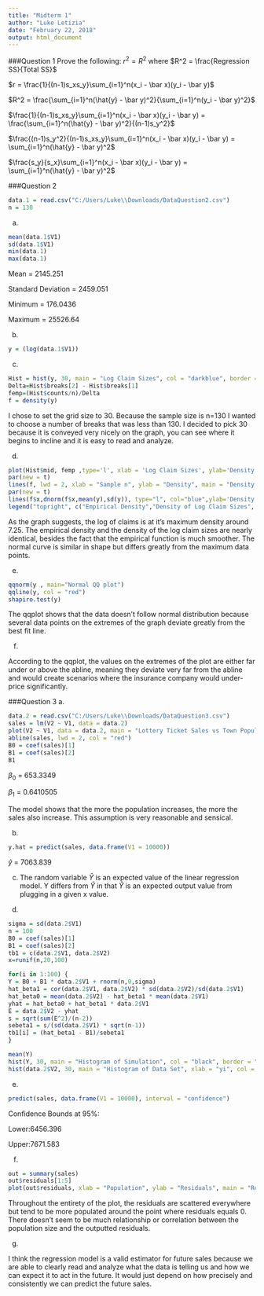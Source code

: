 ```yaml
---
title: "Midterm 1"
author: "Luke Letizia"
date: "February 22, 2018"
output: html_document
---
```


###Question 1
Prove the following:
$r^2 = R^2$ where $R^2 = \frac{Regression SS}{Total SS}$

$r = \frac{1}{(n-1)s_xs_y}\sum_{i=1}^n(x_i - \bar x)(y_i - \bar y)$

$R^2 = \frac{\sum_{i=1}^n(\hat{y} - \bar y)^2}{\sum_{i=1}^n(y_i - \bar y)^2}$

$\frac{1}{(n-1)s_xs_y}\sum_{i=1}^n(x_i - \bar x)(y_i - \bar y) = \frac{\sum_{i=1}^n(\hat{y} - \bar y)^2}{(n-1)s_y^2}$

$\frac{(n-1)s_y^2}{(n-1)s_xs_y}\sum_{i=1}^n(x_i - \bar x)(y_i - \bar y) = \sum_{i=1}^n(\hat{y} - \bar y)^2$

$\frac{s_y}{s_x}\sum_{i=1}^n(x_i - \bar x)(y_i - \bar y) = \sum_{i=1}^n(\hat{y} - \bar y)^2$


###Question 2
```r
data.1 = read.csv("C:/Users/Luke\\Downloads/DataQuestion2.csv")
n = 130
```

a.
```r
mean(data.1$V1)
sd(data.1$V1)
min(data.1)
max(data.1)
```
Mean = 2145.251

Standard Deviation = 2459.051

Minimum = 176.0436

Maximum = 25526.64

b.
```r
y = (log(data.1$V1))
```

c.
```r
Hist = hist(y, 30, main = "Log Claim Sizes", col = "darkblue", border = "black")
Delta=Hist$breaks[2] - Hist$breaks[1]
femp=(Hist$counts/n)/Delta
f = density(y)
```

I chose to set the grid size to 30. Because the sample size is n=130 I wanted to choose a number of breaks that was less than 130. I decided to pick 30 because it is conveyed very nicely on the graph, you can see where it begins to incline and it is easy to read and analyze.

d.
```r
plot(Hist$mid, femp ,type='l', xlab = 'Log Claim Sizes', ylab='Density', main='Density', col = "black")
par(new = t)
lines(f, lwd = 2, xlab = "Sample n", ylab = "Density", main = "Density of Log Claim Sizes", col = "red")
par(new = t)
lines(f$x,dnorm(f$x,mean(y),sd(y)), type="l", col="blue",ylab='Density', xlab='Log Claim Sizes')
legend("topright", c("Empirical Density","Density of Log Claim Sizes", "Normal"), lty=c(1,1,1), col=c("black", "red", "blue"))
```

As the graph suggests, the log of claims is at it's maximum density around 7.25. The empirical density and the density of the log claim sizes are nearly identical, besides the fact that the empirical function is much smoother. The normal curve is similar in shape but differs greatly from the maximum data points.

e.
```r
qqnorm(y , main="Normal QQ plot")
qqline(y, col = "red")
shapiro.test(y)
```

The qqplot shows that the data doesn't follow normal distribution because several data points on the extremes of the graph deviate greatly from the best fit line.


f.

According to the qqplot, the values on the extremes of the plot are either far under or above the abline, meaning they deviate very far from the abline and would create scenarios where the insurance company would under-price significantly.


###Question 3
a.
```r
data.2 = read.csv("C:/Users/Luke\\Downloads/DataQuestion3.csv")
sales = lm(V2 ~ V1, data = data.2)
plot(V2 ~ V1, data = data.2, main = "Lottery Ticket Sales vs Town Population", xlab = "Population", ylab = "Sales")
abline(sales, lwd = 2, col = "red")
B0 = coef(sales)[1]
B1 = coef(sales)[2]
B1
```

$\beta_0$ = 653.3349

$\beta_1$ = 0.6410505

The model shows that the more the population increases, the more the sales also increase. This assumption is very reasonable and sensical.

b.
```r
y.hat = predict(sales, data.frame(V1 = 10000))
```


$\hat{y}$ = 7063.839

c.
The random variable $\hat{Y}$ is an expected value of the linear regression model. Y differs from $\hat{Y}$ in that $\hat{Y}$ is an expected output value from plugging in a given x value.

d.
```r
sigma = sd(data.2$V1)
n = 100
B0 = coef(sales)[1]
B1 = coef(sales)[2]
tb1 = c(data.2$V1, data.2$V2)
x=runif(n,20,100)

for(i in 1:100) {
Y = B0 + B1 * data.2$V1 + rnorm(n,0,sigma)
hat_beta1 = cor(data.2$V1, data.2$V2) * sd(data.2$V2)/sd(data.2$V1)
hat_beta0 = mean(data.2$V2) - hat_beta1 * mean(data.2$V1)
yhat = hat_beta0 + hat_beta1 * data.2$V1
E = data.2$V2 - yhat
s = sqrt(sum(E^2)/(n-2))
sebeta1 = s/(sd(data.2$V1) * sqrt(n-1))
tb1[i] = (hat_beta1 - B1)/sebeta1
}

mean(Y)
hist(Y, 30, main = "Histogram of Simulation", col = "black", border = "white")
hist(data.2$V2, 30, main = "Histogram of Data Set", xlab = "yi", col = "grey")
```


e.
```r
predict(sales, data.frame(V1 = 10000), interval = "confidence")
```
Confidence Bounds at 95%: 

Lower:6456.396

Upper:7671.583


f.
```r
out = summary(sales)
out$residuals[1:5]
plot(out$residuals, xlab = "Population", ylab = "Residuals", main = "Residuals Effected by Popoulation")
```

Throughout the entirety of the plot, the residuals are scattered everywhere but tend to be more populated around the point where residuals equals 0. There doesn't seem to be much relationship or correlation between the population size and the outputted residuals.


g.

I think the regression model is a valid estimator for future sales because we are able to clearly read and analyze what the data is telling us and how we can expect it to act in the future. It would just depend on how precisely and consistently we can predict the future sales.
